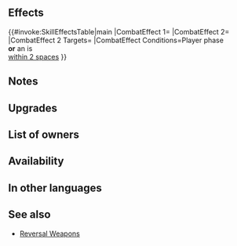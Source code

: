 {{Weapon Infobox
|tagid=SID_強化反転の剣＋
|intID=4025
|image=wep_sw174
|exclusive=0
|weaponType=Sword
|cost=300
|might=14
|range=1
|effect=If unit initiates combat or is within 2 spaces of an ally, grants Atk/Spd/Def/Res+4 to unit during combat and inflicts penalty on foe's Atk/Spd/Def/Res during combat = current bonus on each of foe's stats × 2 (calculates each stat penalty independently; example: if foe has +7 bonus to Atk, inflicts Atk-14, for a net penalty of Atk-7).
|required=Reversal Blade
|refinePaths=default
|refineSP=350
|refineMedals=500
|refineStones=50
|properties=random_owner
}}
==Effects==
{{#invoke:SkillEffectsTable|main
|CombatEffect 1={{SkillEffectText|Temporary buffs|Atk/Spd/Def/Res|4}}
|CombatEffect 2={{SkillEffectText|Temporary Debuffs|Atk/Spd/Def/Res|2 x {{SEt|Bonus}} on<br>each of {{SkillTargetText|Foe}}'s stats}}
|CombatEffect 2 Targets={{SkillTargetText|Foe}}
|CombatEffect Conditions=Player phase<br>'''or''' an {{SkillTargetText|Ally}} is<br>[[within 2 spaces]]
}}
==Notes==
{{IfUnitInitiates}}
{{Temporary buffs}}
{{TemporaryDebufffromBonus|source=the foe}}
==Upgrades==
{{Weapon Upgrade List}}
==List of owners==
{{Skill Hero List}}
==Availability==
{{PassiveFocusList}}
{{PassiveDistributionList}}
{{PassiveCombatManualList}}
==In other languages==
{{OtherLanguages
|japanese=強化反転の剣＋
|german=Umkehrklinge+
|spanishEU=Filo inverso +
|spanishLA=Filo inverso +
|french=Lame inversion +
|italian=Spada contraria+
|chineseTW=強化反轉之劍＋
|portuguese=Lâmina reversa+
}}
==See also==
{{See also skills|cond=Description LIKE '%inflicts penalty on foe%current bonus%× 2%' AND (Exclusive='1' AND (Name NOT LIKE '%+' OR Name NOT LIKE '%reversal %'))}}
* [[Skill families/Weapons#Reversal|Reversal Weapons]]
{{Weapons Navbox}}